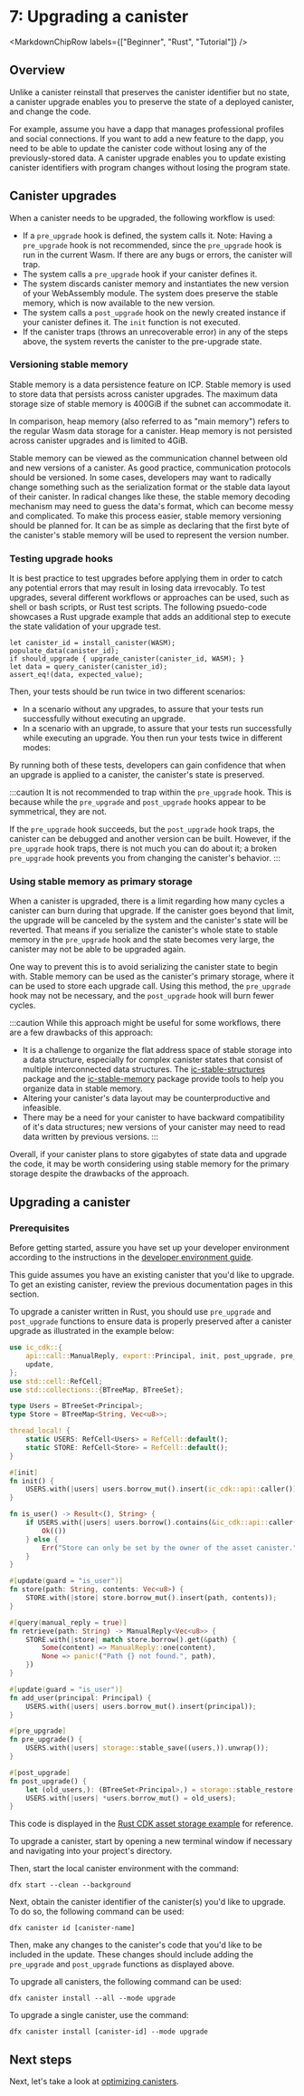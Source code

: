 
# 7: Upgrading a canister

<MarkdownChipRow labels={["Beginner", "Rust", "Tutorial"]} />

## Overview

Unlike a canister reinstall that preserves the canister identifier but no state, a canister upgrade enables you to preserve the state of a deployed canister, and change the code.

For example, assume you have a dapp that manages professional profiles and social connections. If you want to add a new feature to the dapp, you need to be able to update the canister code without losing any of the previously-stored data. A canister upgrade enables you to update existing canister identifiers with program changes without losing the program state.

## Canister upgrades
When a canister needs to be upgraded, the following workflow is used:
- If a `pre_upgrade` hook is defined, the system calls it. Note: Having a `pre_upgrade` hook is not recommended, since the `pre_upgrade` hook is run in the current Wasm. If there are any bugs or errors, the canister will trap.
- The system calls a `pre_upgrade` hook if your canister defines it.
- The system discards canister memory and instantiates the new version of your WebAssembly module. The system does preserve the stable memory, which is now available to the new version.
- The system calls a `post_upgrade` hook on the newly created instance if your canister defines it. The `init` function is not executed.
- If the canister traps (throws an unrecoverable error) in any of the steps above, the system reverts the canister to the pre-upgrade state.

### Versioning stable memory

Stable memory is a data persistence feature on ICP. Stable memory is used to store data that persists across canister upgrades. The maximum data storage size of stable memory is 400GiB if the subnet can accommodate it.

In comparison, heap memory (also referred to as "main memory") refers to the regular Wasm data storage for a canister. Heap memory is not persisted across canister upgrades and is limited to 4GiB.

Stable memory can be viewed as the communication channel between old and new versions of a canister. As good practice, communication protocols should be versioned. In some cases, developers may want to radically change something such as the serialization format or the stable data layout of their canister. In radical changes like these, the stable memory decoding mechanism may need to guess the data's format, which can become messy and complicated. To make this process easier, stable memory versioning should be planned for. It can be as simple as declaring that the first byte of the canister's stable memory will be used to represent the version number.

### Testing upgrade hooks

It is best practice to test upgrades before applying them in order to catch any potential errors that may result in losing data irrevocably. To test upgrades, several different workflows or approaches can be used, such as shell or bash scripts, or Rust test scripts. The following psuedo-code showcases a Rust upgrade example that adds an additional step to execute the state validation of your upgrade test.

```
let canister_id = install_canister(WASM);
populate_data(canister_id);
if should_upgrade { upgrade_canister(canister_id, WASM); }
let data = query_canister(canister_id);
assert_eq!(data, expected_value);
```

Then, your tests should be run twice in two different scenarios:
- In a scenario without any upgrades, to assure that your tests run successfully without executing an upgrade.
- In a scenario with an upgrade, to assure that your tests run successfully while executing an upgrade.
You then run your tests twice in different modes:

By running both of these tests, developers can gain confidence that when an upgrade is applied to a canister, the canister's state is preserved.

:::caution
It is not recommended to trap within the `pre_upgrade` hook. This is because while the `pre_upgrade` and `post_upgrade` hooks appear to be symmetrical, they are not.

If the `pre_upgrade` hook succeeds, but the `post_upgrade` hook traps, the canister can be debugged and another version can be built. However, if the `pre_upgrade` hook traps, there is not much you can do about it; a broken `pre_upgrade` hook prevents you from changing the canister's behavior.
:::

### Using stable memory as primary storage

When a canister is upgraded, there is a limit regarding how many cycles a canister can burn during that upgrade. If the canister goes beyond that limit, the upgrade will be canceled by the system and the canister's state will be reverted. That means if you serialize the canister's whole state to stable memory in the `pre_upgrade` hook and the state becomes very large, the canister may not be able to be upgraded again.

One way to prevent this is to avoid serializing the canister state to begin with. Stable memory can be used as the canister's primary storage, where it can be used to store each upgrade call. Using this method, the `pre_upgrade` hook may not be necessary, and the `post_upgrade` hook will burn fewer cycles.

:::caution
While this approach might be useful for some workflows, there are a few drawbacks of this approach:
- It is a challenge to organize the flat address space of stable storage into a data structure, especially for complex canister states that consist of multiple interconnected data structures. The [ic-stable-structures](https://crates.io/crates/ic-stable-structures) package and the [ic-stable-memory](https://crates.io/crates/ic-stable-memory) package provide tools to help you organize data in stable memory.
- Altering your canister's data layout may be counterproductive and infeasible.
- There may be a need for your canister to have backward compatibility of it's data structures; new versions of your canister may need to read data written by previous versions.
:::

Overall, if your canister plans to store gigabytes of state data and upgrade the code, it may be worth considering using stable memory for the primary storage despite the drawbacks of the approach.

## Upgrading a canister

### Prerequisites

Before getting started, assure you have set up your developer environment according to the instructions in the [developer environment guide](./3-dev-env.mdx).

This guide assumes you have an existing canister that you'd like to upgrade. To get an existing canister, review the previous documentation pages in this section.

To upgrade a canister written in Rust, you should use `pre_upgrade` and `post_upgrade` functions to ensure data is properly preserved after a canister upgrade as illustrated in the example below:

```rust
use ic_cdk::{
    api::call::ManualReply, export::Principal, init, post_upgrade, pre_upgrade, query, storage,
    update,
};
use std::cell::RefCell;
use std::collections::{BTreeMap, BTreeSet};

type Users = BTreeSet<Principal>;
type Store = BTreeMap<String, Vec<u8>>;

thread_local! {
    static USERS: RefCell<Users> = RefCell::default();
    static STORE: RefCell<Store> = RefCell::default();
}

#[init]
fn init() {
    USERS.with(|users| users.borrow_mut().insert(ic_cdk::api::caller()));
}

fn is_user() -> Result<(), String> {
    if USERS.with(|users| users.borrow().contains(&ic_cdk::api::caller())) {
        Ok(())
    } else {
        Err("Store can only be set by the owner of the asset canister.".to_string())
    }
}

#[update(guard = "is_user")]
fn store(path: String, contents: Vec<u8>) {
    STORE.with(|store| store.borrow_mut().insert(path, contents));
}

#[query(manual_reply = true)]
fn retrieve(path: String) -> ManualReply<Vec<u8>> {
    STORE.with(|store| match store.borrow().get(&path) {
        Some(content) => ManualReply::one(content),
        None => panic!("Path {} not found.", path),
    })
}

#[update(guard = "is_user")]
fn add_user(principal: Principal) {
    USERS.with(|users| users.borrow_mut().insert(principal));
}

#[pre_upgrade]
fn pre_upgrade() {
    USERS.with(|users| storage::stable_save((users,)).unwrap());
}

#[post_upgrade]
fn post_upgrade() {
    let (old_users,): (BTreeSet<Principal>,) = storage::stable_restore().unwrap();
    USERS.with(|users| *users.borrow_mut() = old_users);
}
```

This code is displayed in the [Rust CDK asset storage example](https://github.com/dfinity/cdk-rs/blob/main/examples/asset_storage/src/asset_storage_rs/lib.rs) for reference.

To upgrade a canister, start by opening a new terminal window if necessary and navigating into your project's directory.

Then, start the local canister environment with the command:

```
dfx start --clean --background
```

Next, obtain the canister identifier of the canister(s) you'd like to upgrade. To do so, the following command can be used:

```
dfx canister id [canister-name]
```

Then, make any changes to the canister's code that you'd like to be included in the update. These changes should include adding the `pre_upgrade` and `post_upgrade` functions as displayed above.

To upgrade all canisters, the following command can be used:

```
dfx canister install --all --mode upgrade
```

To upgrade a single canister, use the command:

```
dfx canister install [canister-id] --mode upgrade
```

## Next steps

Next, let's take a look at [optimizing canisters](./8-optimizing.mdx).
